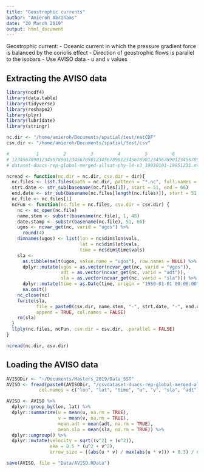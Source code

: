 ```yaml
---
title: "Geostrophic currents"
author: "Amieroh Abrahams"
date: "20 March 2019"
output: html_document
---
```


Geostrophic current:
- Oceanic current in which the pressure gradient force is balanced by the coriolis effect
- Direction of geostrophic flows is parallel to the isobars
- Use AVISO data
- u and v values

## Extracting the AVISO data

```r
library(ncdf4) 
library(data.table) 
library(tidyverse) 
library(reshape2) 
library(plyr) 
library(lubridate)
library(stringr)

nc.dir <- "/home/amieroh/Documents/spatial/test/netCDF"
csv.dir <- "/home/amieroh/Documents/spatial/test/csv"

#          1         2         3         4         5         6        
# 1234567890123456789012345678901234567890123456789012345678901234567890
# dataset-duacs-rep-global-merged-allsat-phy-l4-v3_19930101-19951231.nc

ncread <- function(nc.dir = nc.dir, csv.dir = dir){
  nc.files <- list.files(path = nc.dir, pattern = "*.nc", full.names = T, include.dirs = T)
  strt.date <- str_sub(basename(nc.files[1]), start = 51, end = 66)
  end.date <- str_sub(basename(nc.files[length(nc.files)]), start = 51, end = 66)
  nc.file <- nc.files[1]
  ncFun <- function(nc.file = nc.files, csv.dir = csv.dir) {
    nc <- nc_open(nc.file)
    name.stem <- substr(basename(nc.file), 1, 48) 
    date.stamp <- substr(basename(nc.file), 51, 66)
    ugos <- ncvar_get(nc, varid = "ugos") %>%
      round(4)
    dimnames(ugos) <- list(lon = nc$dim$lon$vals,
                           lat = nc$dim$lat$vals,
                           time = nc$dim$time$vals)
    sla <-
      as.tibble(melt(ugos, value.name = "ugos"), row.names = NULL) %>%
      dplyr::mutate(vgos = as.vector(ncvar_get(nc, varid = "vgos")),
                    adt = as.vector(ncvar_get(nc, varid = "adt")),
                    sla = as.vector(ncvar_get(nc, varid = "sla"))) %>%
      dplyr::mutate(time = as.Date(time, origin = "1950-01-01 00:00:00")) %>%
      na.omit()
    nc_close(nc)
    fwrite(sla,
           file = paste0(csv.dir, name.stem, "-", strt.date, "-", end.date, ".csv"),
           append = TRUE, col.names = FALSE)
    rm(sla)
  }
  llply(nc.files, ncFun, csv.dir = csv.dir, .parallel = FALSE)
}

ncread(nc.dir, csv.dir)
```

## Loading the AVISO data

```r

AVISODir <- "~/Documents/Masters_2019/Data_SST"
AVISO <- fread(paste0(AVISODir, "/csvdataset-duacs-rep-global-merged-allsat-phy-l4-v3-9930101-19951231-0160101-20170515.csv"),
            col.names = c("lon", "lat", "time", "u", "v", "sla", "adt"))

AVISO <- AVISO %>%
  dplyr::group_by(lon, lat) %>%
  dplyr::summarise(u = mean(u, na.rm = TRUE),
                   v = mean(v, na.rm = TRUE),
                   mean.adt = mean(adt, na.rm = TRUE),
                   mean.sla = mean(sla, na.rm = TRUE)) %>%
  dplyr::ungroup() %>%
  dplyr::mutate(velocity = sqrt((v^2) + (u^2)),
                eke = 0.5 * (u^2 + v^2),
                arrow_size = ((abs(u * v) / max(abs(u * v))) + 0.3) / 6)

save(AVISO, file = "Data/AVISO.RData")
```

